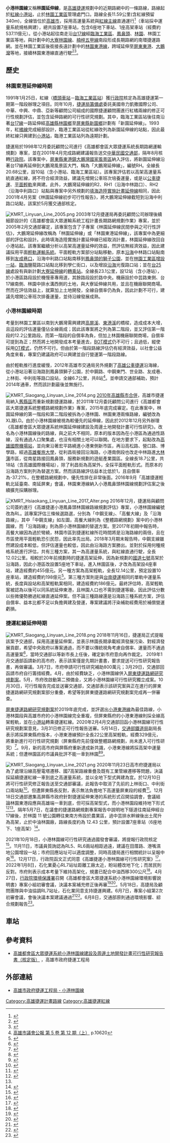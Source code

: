 {{台灣規劃中建設}}
{{NoteTA
|G1=Transport
|G2=Railway
|G3=Unit
}}
{{Infobox rail system-route
|name=高雄捷運小港林園線
|color={{高雄捷運色彩|紅}}
|image=KMRT Siaogang Linyuan Line 2022.png
|image_width=200
|code_name={{Color|{{高雄捷運色彩|紅}}|'''RL'''}}
|locale={{flagicon|TWN}} [[高雄市|高雄市]]
|type=[[中型鐵路系統|中運量]][[城市軌道交通|大眾捷運系統]]
|status=規劃中
| standard= [[路權|A型路權]]
| character= 地下、高架
|linelength=11.59公里
|stations=7（不含{{站|小港||捷運}}）
|main_stations={{站|小港||捷運}}、[[林園站|林園]]
|gauge={{standard gauge}}
|depot=[[南機廠_(高雄)|南機廠]]
|route_map={{BS-map|inline=yes|map=
utCONTg
BUS\uextKBHFa!~ utKBHFe\~~R3 {{站|小港||捷運}}
uextBHF~~RL1 {{站|中鋼東門}}
uextBHF~~RL2 {{站|臨海工業區|勞工訓練中心站}}
uextBHF~~RL3 {{站|鳳鼻頭}}
uextBHF~~RL4 {{站|中坑門|下厝路口站}}
uextBHF~~RL5 {{站|港子埔|港仔埔站}}
\\uextBHF!~HUBaq\uexKBHFaq!~HUBeq\uexCONTfq~~RL6/DL13 {{站|林園}}；[[大寮林園線|大寮林園線]]
uexhtSTRe
uexhBHF~~RL7/LD1 {{站|林園工業區}}/[[林園東港線|林園東港線]]
uexhCONTf
}}
}}
'''小港林園線'''又稱'''林園延伸線'''，是[[高雄捷運|高雄捷運]]規劃中的近期路網中的一條路線，路線起於[[高雄捷運紅線|紅線]][[小港站_(捷運)|小港站]]，止於[[林園工業區|林園工業區]]管理處門口。路線全長11.59公里(含紅線預留340m)，全線皆位於[[高雄市|高雄市]]，採用高運量系統與[[高雄捷運紅線_(主線)|紅線主線]]直通運行<ref>{{Cite web|url=https://www.chinatimes.com/realtimenews/20181105002712-260410?fbclid=IwAR3OcOolwfH7ZRqlCrbmV8ueQ0QFIScYfjnexSpdX6V8i-1NlI-aXstKYOo|title=總統支持高雄捷運延伸林園 經費初估455億元 |accessdate=2018-11-07|agency=中時電子報|date=2018-11-05|archivedate=2018-11-07|archiveurl=https://web.archive.org/web/20181107185612/https://www.chinatimes.com/realtimenews/20181105002712-260410?fbclid=IwAR3OcOolwfH7ZRqlCrbmV8ueQ0QFIScYfjnexSpdX6V8i-1NlI-aXstKYOo|dead-url=no}}</ref>（車站採中運量系統規格興建），總共設置7座車站，包含6座地下車站、1座高架車站（經費約537.11億元）。從小港站起往南走沿[[台17線|台17線]]經[[臨海工業區|臨海工業區]]、[[鳳鼻頭|鳳鼻頭]]、[[林園區|林園]]、林園工業區等地，與計劃中的[[大寮林園線|大寮林園線]]、[[高雄捷運綠線|楠梓五甲線]]南段形成長期路網的南環捷運路網。並在林園工業區後銜接長遠計劃中的[[林園東港線|林園東港線]]，跨域延伸至[[屏東縣|屏東]][[東港鎮_(臺灣)|東港]]、[[大鵬灣國家風景區|大鵬灣]]等地，接續林園東港線直通行駛<ref>{{Cite web|url=http://mtbu.kcg.gov.tw/cht/project_long_map.php?content=plan_8_3|title=高捷工程局: 長期路網規劃 - 林園東港線 |accessdate=2016-10-05|author=|date=|publisher=|archivedate=2016-10-06|archiveurl=https://web.archive.org/web/20161006054549/http://mtbu.kcg.gov.tw/cht/project_long_map.php?content=plan_8_3|dead-url=no}}</ref><ref>{{Cite web|url=http://m.ltn.com.tw/news/life/breakingnews/2372195?utm_medium=P&fbclid=IwAR37ZnGqO49b3KJUWlyHZ5uVFXy8iYgOISp1wj3SIh4MoCXm1ki2LduN6-U|title=高雄捷運延伸林園規劃案 預留連結屏東大鵬灣 |accessdate=2018-11-07|agency=自由時報|date=2018-03-21|archivedate=2018-11-07|archiveurl=https://web.archive.org/web/20181107185236/http://m.ltn.com.tw/news/life/breakingnews/2372195?utm_medium=P&fbclid=IwAR37ZnGqO49b3KJUWlyHZ5uVFXy8iYgOISp1wj3SIh4MoCXm1ki2LduN6-U|dead-url=no}}</ref>。

==歷史==
===林園東港延伸線時期===
1991年1月25日，紅線（[[橋頭車站_(台灣)|橋頭車站]]－[[中鋼東門站|臨海工業區站]]）獲[[行政院|行政院]]核定為高雄捷運第一期第一階段辦理之項目。同年10月，[[高雄市政府捷運工程局|捷運局籌備處]]委託美國帝力凱撒國際公司、中華、中興、中鼎、亞新等顧問公司組成的國際捷運顧問團進行紅橘兩線的修正可行性規劃評估，並包含延伸路網的可行性研究規劃。其中，臨海工業區站後往南沿著[[台17線|台17線]]一路延伸經[[高雄縣|高雄縣]][[林園鄉|林園鄉]]至[[屏東縣|屏東縣]][[新園鄉_(台灣)|新園鄉]]計劃有「新園延伸線」。1993年，紅[[高雄捷運橘線|橘線]]完成細部設計，臨港工業區站從紅線改列為新園延伸線的站點，因此最終紅線只興建到[[小港站_(捷運)|小港站]]，臨港工業區站列為遠期計劃。

捷運局於1998年12月委託顧問公司進行《高雄都會區大眾捷運系統長期路網運輸規劃》專案，並在2001年4月完成路網建議報告送交[[中華民國交通部|中華民國交通部]]，隔年8月核轉[[行政院|行政院]]。該專案中，[[屏東縣|屏東縣]][[東港鎮_(台灣)|東港鎮]][[大鵬灣國家風景區|大鵬灣國家風景區]]納入評估，將新園延伸線沿著台17線再延伸到大鵬灣風景區大門，稱為「大鵬灣延伸線」，編號RH。全線長20.68公里，設10站（含小港站、臨海工業區站）。該專案評估若以高架高運量系統直通紅線，將不符合經濟效益，建議先增開公車班次培養運量，或是以[[公車捷運|公車捷運]]、[[輕軌運輸|平面輕軌]]來興建。此外，大鵬灣延伸線的R2、RH1（沿海中林路口）、RH2（沿海中利路口）站點與專案中另外規劃的[[新國際機場延伸線|填海造陸實施計畫延伸線]]相同，因此2001年4月另案《林園延伸線初步可行性報告》，將大鵬灣延伸線截短到沿海中利路口站點，該案於5月獲交通部核定。

[[File:KMRT_Linyuan_Line_2005.png|thumb]]
2003年12月捷運局再委託顧問公司辦理後續細節設計的《高雄都會區大眾運輸系統工程計畫長期路網規劃作業》專案，並於2005年2月交通部審定，該專案包含了子專案《林園延伸線民間參與之可行性評估》，大鵬灣延伸線改稱為「林園延伸線」或「林園東港延伸線」，該專案中為更細部的評估和設計。此時填海造陸實施計畫延伸線已經取消計畫，林園延伸線改回自小港站起。該專案繼續分析以高架高運量延伸的效益，然評估無經濟效益，因此建議採用平面[[輕軌運輸系統|輕軌運輸系統]]。平面輕軌方案部分站點移動，原本[[沿海路_(小港區)|沿海]]中林路口站點南移到[[勞工訓練中心站|友成巷口]]，沿海中利路口站點南移到[[鳳鼻頭站|鳳鼻頭的獅子公園]]，並在[[林園工業區|林園工業區]][[林園工業區站|增設一站]]，[[臨海路_(新園鄉)|臨海]]鹽龍路口站點北移到學仁街口，以及增設[[沿海路_(東港鎮)|沿海]]光復路口站；並在[[台25線|台25線]]處設有與新計劃[[大寮林園線|大寮延伸線]]的[[林園站|轉乘站]]。全線長23.1公里，設12站（含小港站），於小港區路段設於機慢車專用道，其餘路段設於路中央。機廠設於中芸路東側、台17線南側、林園中排水溝西側的土地，與大寮延伸線共用，並且在機廠聯開商場。然而在評估效益上，就算加上土地開發，全線自償率仍為負，因此計劃不可行，建議先增開公車班次排養運量，並待沿線發展成熟。

===小港林園線時期===
考量到林園工業區以南到大鵬灣需興建跨[[高屏溪|高屏溪]]、[[東港溪|東港溪]]的橋樑，造成成本大增，且這段的評估運量僅佔全線兩成；因此該專案將之列為第二階段，並又評估第一階段的12.2公里路段。而第一階段的自償率為負，但加上林園機廠聯開商場，自償率可提到為正；然而將土地開發成本考量進去，[[BOT模式|BOT模式]]仍不可行；且{{link-en|分年償債比率|Debt service coverage ratio}}過低，縱使採用[[外判|OT模式]]，仍然不可行。但由於第一階段路線評估仍有經濟效益，以社會公益角度來看，專案仍建議政府可以興建並自行營運第一階段路線。

由於輕軌推行進度緩慢，2012年高雄市交通局另外規劃了[[高雄公車捷運|高雄公車捷運]]沿海線，從小港站沿著沿海路到鳳鼻頭獅子公園，於中鋼路、中鋼東門、世全路、友成巷、上林街、中利街等路口設站，全線6.7公里，共8站<ref>[http://cissearch.kcc.gov.tw/Upload/Attachment/公報資料/高雄市議會/5卷/12期/5卷12期10611起頁10667迄頁.pdf 高雄市議會公報 第 5 卷 第 12 期（上）] {{Wayback|url=http://cissearch.kcc.gov.tw/Upload/Attachment/%E5%85%AC%E5%A0%B1%E8%B3%87%E6%96%99/%E9%AB%98%E9%9B%84%E5%B8%82%E8%AD%B0%E6%9C%83/5%E5%8D%B7/12%E6%9C%9F/5%E5%8D%B712%E6%9C%9F10611%E8%B5%B7%E9%A0%8110667%E8%BF%84%E9%A0%81.pdf |date=20201105222401 }} p.10620</ref>。並申請交通部補助，預計2014年通車，然而該計劃最後並無施行。

[[File:KMRT_Siaogang_Linyuan_Line_2014.png|thumb]]
[[2010年中華民國縣市改制直轄市|2010年高雄縣市合併]]，高雄市捷運局納入[[高雄縣|舊縣區]]而重新規劃捷運路線，於2011年12月委託顧問公司進行《高雄都會區大眾捷運系統整體路網規劃作業》專案，2015年底完成審定。在此專案中，林園延伸線的第一階段和第二階段被拆為小港林園、林園東港兩條路線，編號改為XL跟LD。由於小港林園線被視為較優先的延伸線，因此於2012年12月另外辦理《高雄都會區大眾捷運系統林園延伸線建設及周邊土地開發計畫可行性研究》。改名為小港林園線後的路線，與之前大不相同，原本的版本因為在小港區為通過性路線，沒有通過人口聚集處，也沒有相關土地可以聯開。在地方要求下，起點改為[[高雄國際機場站|高雄國際機場站]]，並向東沿著宏平路繞進小港東側新市區，再沿高松路、營口路、博學路，經過[[國立高雄餐旅大學|高雄餐旅大學]]，從利昌街接回沿海路，小港南側段也改走中林路進[[大林蒲|大林蒲]]市區，從南星路接回鳳鼻頭，服務新規劃的遊艇產業園區。全線長18.7公里，共18站（含高雄國際機場站），除了利昌街為高架外，全採平面輕軌形式。而原本的沿海路方案則列為替選方案。然而該路線評估益本比低於1，且自償率為-37.21%，在整體路網規劃中，優先性排在非常後面。2016年9月「高雄捷運輕軌北延臺南、南延屏東」會議，林園東港線納入小港鳳鼻頭林園線規劃評估案之後續擴充採購辦理。

[[File:KMRT_Hsiaokang_Linyuan_Line_2017_Alter.png|thumb]]
2016年12月，捷運局與顧問公司簽約進行《高雄捷運小港鳳鼻頭林園線路線規劃評估》專案，小港林園線編號改為RL。該專案評估三條候選路選，分別為「中鋼支線」、「高餐大線」及「沿海路線」，其中「中鋼支線」如左圖，高餐大線則為《整體路網規劃》案中的小港林園線，而「沿海路線」則為原小港林園線的替選方案。至2017年初期中報告時，高餐大線因為過於彎繞，林園市區到捷運紅線所花時間將是沿海路線的兩倍，且在市區使用平面輕軌恐引民怨，因此率先出局。2018年3月期末報告時，中鋼支線雖然建設成本較低，但評估運量也較低，因此由沿海路方案勝出。並對於採用何種規格系統進行評估，共有三種方案，其一為高運量系統，與紅線直通行駛，全長12.02公里。相較於20年前規劃時的捷運高架延伸，因為新規劃的[[國道七號_(中華民國)|國道七號]]高架於沿海路，因此小港區改設置5座地下車站，進入林園區後，才改為高架設4座車站，建造經費約455億元。另一種方案為高架輕軌，全長12.14公里，預定設置10座車站，建造經費約198億元<ref>{{Cite web|url=https://news.tvbs.com.tw/politics/916437?fbclid=IwAR21_5E7j0FFCY8RhVpwo6QkkyyL04FDZTv15ZyEuSXUgwlAX1Ju_LWRrLQ|title=高捷延伸至林園　高雄市爭取中央支持|accessdate=2018-11-07|agency=TVBS|date=2018-05-09|archive-date=2022-06-15|archive-url=https://web.archive.org/web/20220615010142/https://news.tvbs.com.tw/politics/916437?fbclid=IwAR21_5E7j0FFCY8RhVpwo6QkkyyL04FDZTv15ZyEuSXUgwlAX1Ju_LWRrLQ}}</ref>。第三種方案則是與[[台南捷運|台南捷運]]相同的單軌中運量系統，長度與設站和高架輕軌案相同，建造經費約186億元。最終評估時，高架輕軌案被認為以後可以同系統延伸東港，且林園人口也不需到捷運等級，因此評估分數以些微優勢勝過紅線直通延伸案。但不論三種路線還是沿海路三種系統方案，評估自償率、益本比都不足以負擔興建及營運，專案建議將汙染補助經費用於補償營運虧損。

===捷運紅線延伸時期===
[[File:KMRT_Siaogang_Linyuan_Line_2018.png|thumb]]
2018年11月16日，捷運局正式提報該案予交通部，採用高運量延伸案，並表示林園長期承載經濟發展污染、對經濟發展貢獻，希望中央政府以專案通過，而不要以傳統視角考慮自償率、運量而不通過高運量案<ref>{{Cite web|url=https://www.cna.com.tw/news/ahel/201811160313.aspx|title=高捷小港林園線規劃評估案 高市府報交通部 |accessdate=2019-04-08|agency=中央社|date=2018-11-16|archivedate=2019-03-06|archiveurl=https://web.archive.org/web/20190306043439/https://www.cna.com.tw/news/ahel/201811160313.aspx|dead-url=no}}</ref>，當時交通部以等新市長上任後，確定新市府意向再作裁定。
2019年1月交通部函請新的高市府，表示該案僅是先期計畫書，要求提送可行性研究報告書，再做審議。3月7日，市府申請可行性研究補助800萬元；3月29日，交通部回函請市府自行籌措經費。4月，由於經費缺乏，小港林園線併入[[屏東捷運|屏東捷運路網研究規劃案]]。5月，市府改啟動第二預備金，又將小港林園線可行性研究獨立成案。10月30日，可行性報告完成並送審交通部，交通部表示該研究案與正在進行的屏東捷運路網研究規劃案部分重疊，希望等到屏東捷運路網研究規劃案完成再一併審查。

[[屏東捷運|屏東捷運路網研究規劃案]]於2019年底完成，並評選出[[林園東港線|小港東港線]]為最佳路線，小港林園段與高雄市府的小港林園線完全重複，但屏東縣府的小港東港線則採全線高架輕軌，並在[[小港站_(捷運)|小港站]]轉乘捷運紅線。2020年2月4月交通部回函小港林園線可行性研究規劃案意見，3月31日修正可行性報告送審。5月14日，[[交通部鐵道局|交通部鐵道局]]副局長表示將採屏東縣府版本，小港東港線預計全長22公里高架輕軌，經費329億元，將重新進行可行性研究規劃（屏東縣府先前僅做整體路網規劃，尚未進入可行性研究）<ref>{{cite web|url=https://news.ltn.com.tw/news/Kaohsiung/breakingnews/3165755|title=高雄捷運延伸屏東系統鬧雙包 鐵道局：採高架輕軌|author=侯承旭|publisher=自由時報|accessdate=2020-12-30|date=2020-05-14|language=zh-tw|archive-date=2020-06-01|archive-url=https://web.archive.org/web/20200601164753/https://news.ltn.com.tw/news/Kaohsiung/breakingnews/3165755|dead-url=no}}</ref>。9月，新的高市府與屏縣府重新達成新共識，小港東港線將採高架中運量系統；但遭林園區的市議員批評不能一車到林園<ref>{{cite web|url=https://www.cna.com.tw/news/ahel/202009140324.aspx|title=高捷小港林園線延伸屏東 研擬採高架興建|author=王淑芬|publisher=中央社|accessdate=2020-12-30|date=2020-09-14|language=zh-tw|archive-date=2020-09-16|archive-url=https://web.archive.org/web/20200916215811/https://www.cna.com.tw/news/ahel/202009140324.aspx|dead-url=no}}</ref><ref>{{cite web|url=https://www.chinatimes.com/realtimenews/20201021002533-260407|title=不能一車到底 高雄捷運延伸林園挨罵太白痴|author=曹明正|publisher=中國時報|accessdate=2020-10-21|date=2020-09-14|language=zh-tw|archive-date=2020-11-26|archive-url=https://web.archive.org/web/20201126020643/https://www.chinatimes.com/realtimenews/20201021002533-260407|dead-url=no}}</ref>。

[[File:KMRT_Siaogang_Linyuan_Line_2021.png|thumb]]
2020年11月23日高市府捷運局以為了處理沿線高壓電塔遷移、國7高架路線重疊及既有工業管線遷移等問題，決議採延續捷運紅線一車到底之高運量系統，並以全地下型式興建為宜。於12月10日將可行性研究修正報告送至交通部審議，此報告中取消了先前的上林街口、中利街口兩站點<ref name="#1">{{cite web|url=https://mtbu.kcg.gov.tw/Activities/C002200?CategoryID=046136d0-3ddc-4396-948d-b337739c9715&id=7fc085cc-2fab-4340-af12-e2493c2d7c4c&PageType=1&Keyword=&PageNumber=1|title=109年12月29日林園區幸福公園「小港林園線說明會」簡報檔|work=高雄市政府捷運工程局|accessdate=2020-12-29|language=zh-tw|archive-date=2021-06-29|archive-url=https://web.archive.org/web/20210629104922/https://mtbu.kcg.gov.tw/Activities/C002200?CategoryID=046136d0-3ddc-4396-948d-b337739c9715&id=7fc085cc-2fab-4340-af12-e2493c2d7c4c&PageType=1&Keyword=&PageNumber=1}}</ref>。但遭屏東縣長反對，表示無法負擔地下高運量屏東段的經費<ref>{{cite web|url=https://news.ltn.com.tw/news/life/breakingnews/3369942|title=高雄捷運延伸林園改地下 潘孟安：茲事體大恐難負擔|author=侯承旭|publisher=自由時報|accessdate=2020-12-30|date=2020-12-03|language=zh-tw|archive-date=2020-12-15|archive-url=https://web.archive.org/web/20201215050527/https://news.ltn.com.tw/news/life/breakingnews/3369942|dead-url=no}}</ref>。12月18日交通部邀集高屏縣市政府針對捷運延伸東港的系統形式召開協調會，會議結論林園東港段應與高雄端一車到底，但可採高架型式，而小港林園段維持地下形式<ref>{{cite web|url= https://news.ltn.com.tw/news/life/breakingnews/3383829|title=陳其邁、潘孟安對捷運延伸有歧見 交通部明天協調|author=侯承旭|publisher=自由時報 |accessdate=2020-12-30|date=2020-12-17 |language=zh-tw}}</ref><ref name="#1"/>。隔年5月7日，在議會的捷運路網規劃專案報告中說明地下隧道往南延伸經台17線後，於林園 11 號公園轉往東南方佈設於農業區，過中芸排水幹線後出土爬升為高架，止於中油林園廠，路線長度約為 12.43 公里，預計設置7座車站（6座地下、1座高架）<ref>{{cite web|url=https://mtbu.kcg.gov.tw/Activities/C002100?CategoryID=66811c7e-1b11-454f-8644-b14c20cf4f42&id=0eab1366-a35e-4e31-9e9f-831f61378704&PageType=1&Keyword=&PageNumber=1|title=議會捷運路網規劃專案報告|work=高雄市政府捷運工程局|accessdate=2021-06-18|date=2021-05-26|language=zh-tw|archive-date=2021-06-28|archive-url=https://web.archive.org/web/20210628151317/https://mtbu.kcg.gov.tw/Activities/C002100?CategoryID=66811c7e-1b11-454f-8644-b14c20cf4f42&id=0eab1366-a35e-4e31-9e9f-831f61378704&PageType=1&Keyword=&PageNumber=1|dead-url=no}}</ref>。

2021年10月18日，小港林園線可行性研究通過國發會審議，將提報行政院核定<ref>{{cite web |url=https://udn.com/news/story/7327/5825881?from=udn-ch1_breaknews-1-cate3-news |title=高雄捷運「小港林園線」全線七站 2030年完工 |author=葉卉軒 |publisher=經濟日報 |date=2021-10-18 |language=zh-tw |dead-url=no |access-date=2021-10-18 |archive-date=2022-06-15 |archive-url=https://web.archive.org/web/20220615121727/https://udn.com/news/story/7327/5825881?from=udn-ch1_breaknews-1-cate3-news }}</ref>。11月11日，市議員質詢認為RL5、RL6兩站相距過遠，建議在田厝路、港嘴濕地公園增設一站；市府回應站址可以適度調整，同時高捷局進行相關統計以呈報中央<ref>{{cite web |url=https://udn.com/news/story/7327/5883838 |title=高捷林園線設七站不利鬧區居民搭車 議員建議再加一站 |author=記者徐白櫻、林巧璉 |publisher=聯合報 |date=2021-11-11 |language=zh-tw |dead-url=no |access-date=2021-11-18 |archive-date=2021-11-18 |archive-url=https://web.archive.org/web/20211118161801/https://udn.com/news/story/7327/5883838 }}</ref>。12月17日，行政院函文正式同意《高雄捷運小港林園線可行性研究案》<ref>{{Cite news |author=記者王榮祥 |url=https://news.ltn.com.tw/news/life/breakingnews/3774579 |title=高捷小港林園線政院核定了！ 力拚明年底動工、2030通車 |date=2021-12-20 |publisher=自由時報 |language=zh-tw |dead-url=no |accessdate=2022-01-12 |archive-date=2022-06-10 |archive-url=https://web.archive.org/web/20220610095902/https://news.ltn.com.tw/news/life/breakingnews/3774579 }}</ref>。2022年1月8日，石化業憂心RL7站址距離工廠太近，盼站體改地下化；而居民則反對。市府則表示成本考量下維持高架化，規畫已配合中油西移300公尺<ref>{{cite web |url=https://udn.com/news/story/7327/6017828 |title=小港林園線RL7站址 石化業有疑慮 |author=記者徐白櫻、王昭月 |publisher=聯合報 |date=2022-01-08 |language=zh-tw |dead-url=no |access-date=2022-01-12 |archive-date=2022-06-16 |archive-url=https://web.archive.org/web/20220616040827/https://udn.com/news/story/7327/6017828 }}</ref>。4月27日，[[行政院環境保護署|行政院環境保護署]]召開《高雄都會區大眾捷運系統小港林園線環境影響說明書》專案小組初審會議，決議本案補充修正後再審<ref>{{cite web |url=https://www.cna.com.tw/news/ahel/202204270117.aspx |title=RL7站高架化疑慮 高捷林園小港線環評案再審 |author=記者張雄風 |publisher=中央社 |date=2022-04-27 |language=zh-tw |dead-url=no |access-date=2022-04-27 |archive-date=2022-06-13 |archive-url=https://web.archive.org/web/20220613194955/https://www.cna.com.tw/news/ahel/202204270117.aspx }}</ref><ref>{{cite web |url=https://eiadoc.epa.gov.tw/eiaweb/DownloadFiles.ashx?shcode=1110271A&sfilename=000.PDF |title=高雄都會區大眾捷運系統小港林園線環境影響說明書 |publisher=行政院環境保護署 |date=2022-04-27 |language=zh-tw |dead-url=no }}</ref>。5月18日，高捷局及顧問團隊與中油協調RL7站址，石化業同意支持捷運興建。6月7日，專案小組第2次初審會議，會後決議本案建議通過<ref>{{cite web |url=https://eiadoc.epa.gov.tw/EIAWEB/DownloadFiles.ashx?shcode=1110271A&sfilename=000.PDF |title=高雄都會區大眾捷運系統小港林園線環境影響說明書（修正本） |publisher=行政院環境保護署 |date=2022-06-07 |language=zh-tw |dead-url=no }}</ref><ref>{{cite web |url=https://eiadoc.epa.gov.tw/EIAWEB/DownloadFiles.ashx?sHcode=1110271A&sFileName=20220607-2.pdf&sDir=eiaetc&sType=a |title=高雄都會區大眾捷運系統小港林園線環境影響說明書專案小組第2次初審簡報 |publisher=行政院環境保護署 |date=2022-06-07 |language=zh-tw |dead-url=no }}</ref>。6月8日，交通部原則通過環境影響、綜合規劃報告<ref>{{cite web |url=https://www.storm.mg/localarticle/4370331 |title=高捷小港林園線環境影響、綜合規劃報告兩案 獲中央審查通過 |author=記者徐炳文 |publisher=風傳媒 |date=2022-06-08 |language=zh-tw |dead-url=no |access-date=2022-06-08 |archive-date=2022-06-08 |archive-url=https://web.archive.org/web/20220608144317/https://www.storm.mg/localarticle/4370331 }}</ref>。

==車站==
{{高雄捷運車站列表/紅線/小港林園線}}

==參考資料==
*[https://mtbu.kcg.gov.tw/FileContent/GetDownloadFile?fileName=20211227151003574.pdf&fileDictionary=FileUpload&fileCaption=%E9%AB%98%E9%9B%84%E9%83%BD%E6%9C%83%E5%8D%80%E5%A4%A7%E7%9C%BE%E6%8D%B7%E9%81%8B%E7%B3%BB%E7%B5%B1%E5%B0%8F%E6%B8%AF%E6%9E%97%E5%9C%92%E7%B7%9A%E5%BB%BA%E8%A8%AD%E5%8F%8A%E5%91%A8%E9%82%8A%E5%9C%9F%E5%9C%B0%E9%96%8B%E7%99%BC%E8%A8%88%E7%95%AB%E5%8F%AF%E8%A1%8C%E6%80%A7%E7%A0%94%E7%A9%B6%E5%A0%B1%E5%91%8A%E6%9B%B8%EF%BC%88%E6%A0%B8%E5%AE%9A%E7%89%88%EF%BC%89&fileFormat=.pdf 高雄都會區大眾捷運系統小港林園線建設及周邊土地開發計畫可行性研究報告書（核定版）] {{Wayback|url=https://mtbu.kcg.gov.tw/FileContent/GetDownloadFile?fileName=20211227151003574.pdf&fileDictionary=FileUpload&fileCaption=%E9%AB%98%E9%9B%84%E9%83%BD%E6%9C%83%E5%8D%80%E5%A4%A7%E7%9C%BE%E6%8D%B7%E9%81%8B%E7%B3%BB%E7%B5%B1%E5%B0%8F%E6%B8%AF%E6%9E%97%E5%9C%92%E7%B7%9A%E5%BB%BA%E8%A8%AD%E5%8F%8A%E5%91%A8%E9%82%8A%E5%9C%9F%E5%9C%B0%E9%96%8B%E7%99%BC%E8%A8%88%E7%95%AB%E5%8F%AF%E8%A1%8C%E6%80%A7%E7%A0%94%E7%A9%B6%E5%A0%B1%E5%91%8A%E6%9B%B8%EF%BC%88%E6%A0%B8%E5%AE%9A%E7%89%88%EF%BC%89&fileFormat=.pdf |date=20220107155614 }}，高雄市政府捷運工程局

{{reflist|30em}}

==外部連結==
*[https://mtbu.kcg.gov.tw/KaohsiungMetro/PlannedRoutes/Linyuan 高雄市政府捷運工程局 - 小港林園線] {{Wayback|url=https://mtbu.kcg.gov.tw/KaohsiungMetro/PlannedRoutes/Linyuan |date=20210829113039 }}

{{高雄捷運路線/紅線}}
{{高雄捷運}}
{{臺灣捷運路線}}

[[Category:高雄捷運計畫路線|Category:高雄捷運計畫路線]]
[[Category:高雄捷運紅線|Category:高雄捷運紅線]]